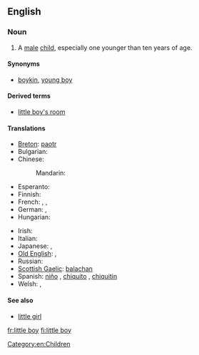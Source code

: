 ==English==

===Noun===
{{en-noun|sg=[[little]] [[boy]]}}

# A [[male]] [[child]], especially one younger than ten years of age.

====Synonyms====
* [[boykin]], [[young boy]]

====Derived terms====
* [[little boy's room]]

====Translations====
{{trans-top|a diminutive male child}}
* [[Breton]]: [[paotr]] {{m}}
* Bulgarian: {{t-|bg|момченце|n|tr=momčence}}
* Chinese:
*: Mandarin: {{t|cmn|小男孩|tr=xiǎonánhái|sc=Hani}}
* Esperanto: {{t|eo|knabeto}}
* Finnish: {{t-|fi|pikkupoika}}
* French: {{t+|fr|garçonnet|m}}, {{t+|fr|petit|m}}, {{t+|fr|gamin|m}}
* German: {{t|de|Knäbchen|m|n}}, {{t|de|Knäblein|m|n}}
* Hungarian: {{t+|hu|kisfiú}}
{{trans-mid}}
* Irish: {{t+|ga|buachaill|m|xs=Irish}}
* Italian: {{t+|it|bambino|m}}
* Japanese: {{t-|ja|男の子|tr=おとこのこ, otoko no ko}}, {{t|ja|男児|tr=だんじ, danji}}
* [[Old English]]: {{t-|ang|cnafa|m|xs=Old English}}, {{t-|ang|cniht|m|xs=Old English}}
* Russian: {{t|ru|мальчик|m|tr=málʹčik|sc=Cyrl}}
* [[Scottish Gaelic]]: [[balachan]] {{m}}
* Spanish: [[niño]] {{m}}, [[chiquito]] {{m}}, [[chiquitin]] {{m}}
* Welsh: {{t-|cy|bachgennyn|m|xs=Welsh}}, {{t-|cy|bachgenyn|m|xs=Welsh}}
{{trans-bottom}}

====See also====
* [[little girl]]

[[Category:en:Children]]

[[fr:little boy]]
[[fi:little boy]]